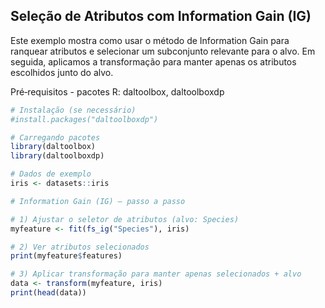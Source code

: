 ## Seleção de Atributos com Information Gain (IG)

Este exemplo mostra como usar o método de Information Gain para ranquear atributos e selecionar um subconjunto relevante para o alvo. Em seguida, aplicamos a transformação para manter apenas os atributos escolhidos junto do alvo.

Pré‑requisitos
- pacotes R: daltoolbox, daltoolboxdp

```r
# Instalação (se necessário)
#install.packages("daltoolboxdp")
```

```r
# Carregando pacotes
library(daltoolbox)
library(daltoolboxdp)
```


```r
# Dados de exemplo
iris <- datasets::iris
```

```r
# Information Gain (IG) — passo a passo

# 1) Ajustar o seletor de atributos (alvo: Species)
myfeature <- fit(fs_ig("Species"), iris)

# 2) Ver atributos selecionados
print(myfeature$features)

# 3) Aplicar transformação para manter apenas selecionados + alvo
data <- transform(myfeature, iris)
print(head(data))
```

